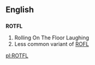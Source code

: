==English==
==={{initialism}}===
'''ROTFL'''
# Rolling On The Floor Laughing
# Less common variant of [[ROFL]]

[[pl:ROTFL]]